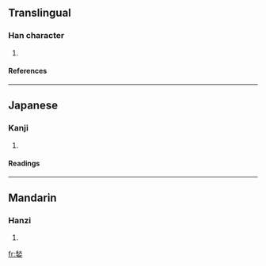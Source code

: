 ==Translingual==
===Han character===
{{Han char|rn=38|rad=女|as=09|sn=12|four=2940<sub>4</sub>|canj=竹火女 (HFV)}}
# {{defn|Han|sort=女09}}
====References====
{{Han ref|kx=0267.160|dkj=06521|hdz=21066.080|uh=5A9D|ud=23197|bh=D8CF|bd=55503}}
----
==Japanese==
===Kanji===
{{ja-kanji|grade=|rs=女09}}
# {{defn|Japanese}} 
====Readings====
{{ja-readings|on=[[しゅう]] (shū), [[しゅ]] (shu)|kun=}}
----
==Mandarin==
===Hanzi===
{{cmn-hanzi|pin=[[qiū]] ([[qiu1]])|wg=ch'iu<sup>1</sup>}}
# {{defn|Mandarin}}

[[fr:媝]]